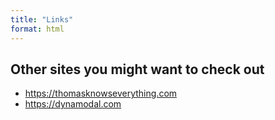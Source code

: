 ```yaml
---
title: "Links"
format: html
---
```


## Other sites you might want to check out

- [https://thomasknowseverything.com]()
- [https://dynamodal.com]()